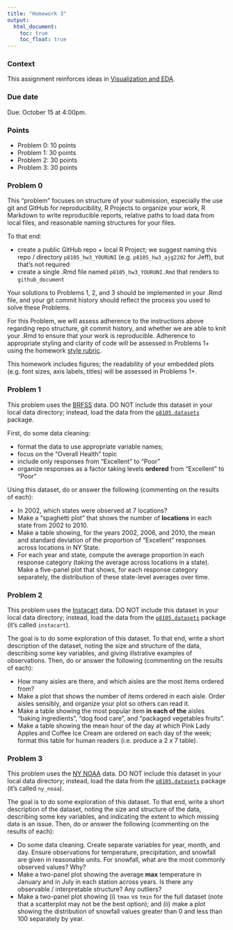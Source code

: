 ```yaml
---
title: "Homework 3"
output:
  html_document: 
    toc: true
    toc_float: true
---
```


### Context

This assignment reinforces ideas in [Visualization and EDA](topic_visualization_and_eda.html). 

### Due date

Due: October 15 at 4:00pm. 

### Points

* Problem 0: 10 points
* Problem 1: 30 points
* Problem 2: 30 points
* Problem 3: 30 points

### Problem 0

This "problem" focuses on structure of your submission, especially the use git and GitHub for reproducibility, R Projects to organize your work, R Markdown to write reproducible reports, relative paths to load data from local files, and reasonable naming structures for your files. 

To that end: 

* create a public GitHub repo + local R Project; we suggest naming this repo / directory `p8105_hw3_YOURUNI` (e.g. `p8105_hw3_ajg2202` for Jeff), but that's not required
* create a single .Rmd file named `p8105_hw3_YOURUNI.Rmd` that renders to `github_document`

Your solutions to Problems 1, 2, and 3 should be implemented in your .Rmd file, and your git commit history should reflect the process you used to solve these Problems. 

For this Problem, we will assess adherence to the instructions above regarding repo structure, git commit history, and whether we are able to knit your .Rmd to ensure that your work is reproducible. Adherence to appropriate styling and clarity of code will be assessed in Problems 1+ using the homework [style rubric](homework_style_rubric.html). 

This homework includes figures; the readability of your embedded plots (e.g. font sizes, axis labels, titles) will be assessed in Problems 1+.


### Problem 1

This problem uses the [BRFSS](dataset_brfss.html) data. DO NOT include this dataset in your local data directory; instead, load the data from the [`p8105.datasets`](https://github.com/P8105/p8105.datasets) package. 

First, do some data cleaning: 

* format the data to use appropriate variable names; 
* focus on the "Overall Health" topic
* include only responses from "Excellent" to "Poor" 
* organize responses as a factor taking levels **ordered** from "Excellent" to "Poor"

Using this dataset, do or answer the following (commenting on the results of each):

* In 2002, which states were observed at 7 locations?
* Make a "spaghetti plot" that shows the number of **locations** in each state from 2002 to 2010.
* Make a table showing, for the years 2002, 2006, and 2010, the mean and standard deviation of the proportion of "Excellent" responses across locations in NY State. 
* For each year and state, compute the average proportion in each response category (taking the average across locations in a state). Make a five-panel plot that shows, for each response category separately, the distribution of these state-level averages over time. 


### Problem 2

This problem uses the [Instacart](dataset_instacart.html) data. DO NOT include this dataset in your local data directory; instead, load the data from the [`p8105.datasets`](https://github.com/P8105/p8105.datasets) package (it's called `instacart`). 

The goal is to do some exploration of this dataset. To that end, write a short description of the dataset, noting the size and structure of the data, describing some key variables, and giving illstrative examples of observations. Then, do or answer the following (commenting on the results of each):

* How many aisles are there, and which aisles are the most items ordered from? 
* Make a plot that shows the number of items ordered in each aisle. Order aisles sensibly, and organize your plot so others can read it. 
* Make a table showing the most popular item **in each of the** aisles "baking ingredients", "dog food care", and "packaged vegetables fruits".
* Make a table showing the mean hour of the day at which Pink Lady Apples and Coffee Ice Cream are ordered on each day of the week; format this table for human readers (i.e. produce a 2 x 7 table).


### Problem 3

This problem uses the [NY NOAA](dataset_noaa.html) data. DO NOT include this dataset in your local data directory; instead, load the data from the [`p8105.datasets`](https://github.com/P8105/p8105.datasets) package (it's called `ny_noaa`). 

The goal is to do some exploration of this dataset. To that end, write a short description of the dataset, noting the size and structure of the data, describing some key variables, and indicating the extent to which missing data is an issue. Then, do or answer the following (commenting on the results of each):

* Do some data cleaning. Create separate variables for year, month, and day. Ensure observations for temperature, precipitation, and snowfall are given in reasonable units. For snowfall, what are the most commonly observed values? Why?
* Make a two-panel plot showing the average **max** temperature in January and in July in each station across years. Is there any observable / interpretable structure? Any outliers? 
* Make a two-panel plot showing (i) `tmax` vs `tmin` for the full dataset (note that a scatterplot may not be the best option); and (ii) make a plot showing the distribution of snowfall values greater than 0 and less than 100 separately by year.
